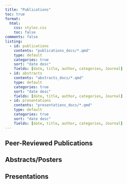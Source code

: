 ```yaml
---
title: "Publications" 
toc: true
format:
  html:
    css: styles.css
    toc: false
comments: false
listing: 
  - id: publications
    contents: "publications_docs/*.qmd"
    type: default
    categories: true
    sort: "date desc"
    fields: [date, title, author, categories, Journal] 
  - id: abstracts
    contents: "abstracts_docs/*.qmd"
    type: default
    categories: true
    sort: "date desc"
    fields: [date, title, author, categories, Journal] 
  - id: presentations
    contents: "presentations_docs/*.qmd"
    type: default
    categories: true
    sort: "date desc"
    fields: [date, title, author, categories, Journal] 
---
```


## Peer-Reviewed Publications

:::{#publications}
:::

## Abstracts/Posters

:::{#abstracts}
:::

## Presentations

:::{#presentations}
:::

